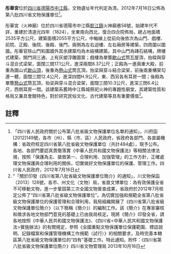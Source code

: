 {{msg:四川省文物保護單位
|名稱 = 彤華宮
|編號 = 142
|圖片 = 
|級別 = S8
|分類 = 
|時代 = [[清代|清代]]
|地点 = [[四川省|四川省]][[德陽市|德陽市]][[中江縣|中江縣]]
|坐標 =
|登錄 = 2012年7月16日
}}
'''彤華宮'''位於[[四川省|四川省]][[德陽市|德陽市]][[中江縣|中江縣]]，文物遺址年代判定為清。2012年7月16日公佈為第八批四川省文物保護單位<ref>「四川省人民政府關於公布第八批省級文物保護單位名單的通知」，川府函[2012]149號，各市（州）、縣（市、區）人民政府，省政府各部門、各直屬機構：省政府核定四川省第八批省級文物保護單位（共計484處），現予公布。各地、各部門要認真貫徹落實《中華人民共和國文物保護法》等相關法律法規，按照「保護為主、搶救第一、合理利用、加強管理」的工作方針，正確處理文物保護與合理利用的關係，切實做好文物保護單位的保護、管理工作。四川省人民政府，2012年7月16日</ref>。

彤華宮（火神廟）位於四川省德陽市中江縣[[凱江鎮|凱江鎮]]火神廟巷58號，始建年代不詳，重建於清道光四年（1824），坐東南向西北，復合四合院佈局，總占地面積2535平方公尺，建築面積2055平方公尺，中軸線上從前向後依次為山門、戲樓、前院、正殿、後院、後殿、後門，兩側為左右迫樓、左右廂房等建築，四周圍以圍牆。彤華官除山門和圍牆外其余建築均為木結構建築。其中山門為磚石結構，牌樓式建築，開門洞三通，上有灰塑浮雕圖案；戲樓為單簷[[歇山式|歇山式]]筒瓦屋頂，抬樑與穿斗混合式梁架，面闊三間17.1公尺，進深兩間8.37公尺；正殿為一進兩重大殿，前重為園山式[[歇山頂|歇山頂]]，後重為[[懸山式|懸山式]]筒瓦頂，抬梁與穿斗結合梁架，前後兩重構架勾連一體，面闊三間12.4公尺，進深四間H.9公尺，東、西另各有耳房一間；後殿為單簷[[懸山式|懸山式]]筒瓦頂，抬梁與穿斗混合梁架，面闊三間10.3公尺，進深三問6.4公尺，西側耳房一間。該建築系舊時中江縣城祭祀火神的專題性廟堂，其建築性質和格局又兼具會館特色，對於研究民俗文化、古代建築等具有重要價值<ref>"「關於印發《四川省第八批省級文物保護單位簡介》的通知」，川文物保函〔2013〕128號，各市、州文化（文物）局，省直文博單位：為有效保護全省不可移動文物，進一步鞏固第三次全國文物普查成果，省政府於2012年7月核定公佈了“四川省第八批省級文物保護單位”。為切實加強和規範全省第八批省級文物保護單位的保護管理和合理利用，我局組織開展了《四川省第八批省級文物保護單位簡介》（以下簡稱《簡介》）的編制工作。該《簡介》在專家審核和徵求各地文物部門意見的基礎上已由我局核定。現將《簡介》印發全省，請各地按照《中華人民共和國文物保護法》、《四川省<中華人民共和國文物保護法>實施辦法》的有關規定，參照《全國重點文物保護單位保護範圍、標誌說明、記錄檔案和保護管理機構工作規範（試行）》的相關要求，及時完善本轄區第八批省級文物保護單位的“四有”基礎工作。特此通知。附件：《四川省第八批省級文物保護單位簡介》四川省文物管理局  2013年10月16日</ref>。
==註釋==
{{reflist}}